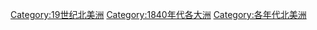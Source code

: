 {{DecadeCategoryNav|decade=1840|topic=北美洲}}
{{Commons category|North America in the 1840s}}

[[Category:19世纪北美洲|Category:19世纪北美洲]]
[[Category:1840年代各大洲|Category:1840年代各大洲]]
[[Category:各年代北美洲|Category:各年代北美洲]]